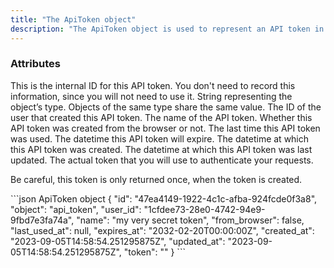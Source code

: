 ```yaml
---
title: "The ApiToken object"
description: "The ApiToken object is used to represent an API token in Assembly."
---
```


### Attributes

<ResponseField name="id" type="string">
  This is the internal ID for this API token. You don't need to record this
  information, since you will not need to use it.
</ResponseField>

<ResponseField name="object" type="string">
  String representing the object’s type. Objects of the same type share the same value.
</ResponseField>

<ResponseField name="user_id" type="string">
  The ID of the user that created this API token.
</ResponseField>

<ResponseField name="name" type="string">
  The name of the API token.
</ResponseField>

<ResponseField name="from_browser" type="boolean">
  Whether this API token was created from the browser or not.
</ResponseField>

<ResponseField name="last_used_at" type="string">
  The last time this API token was used.
</ResponseField>

<ResponseField name="expires_at" type="string">
  The datetime this API token will expire.
</ResponseField>

<ResponseField name="created_at" type="string">
  The datetime at which this API token was created.
</ResponseField>

<ResponseField name="updated_at" type="string">
  The datetime at which this API token was last updated.
</ResponseField>

<ResponseField name="token" type="string">
  The actual token that you will use to authenticate your requests.
  
  <Info>Be careful, this token is only returned once, when the token is created.</Info>
</ResponseField>

<ResponseExample>
```json ApiToken object
{
  "id": "47ea4149-1922-4c1c-afba-924fcde0f3a8",
  "object": "api_token",
  "user_id": "1cfdee73-28e0-4742-94e9-9fbd7e3fa74a",
  "name": "my very secret token",
  "from_browser": false,
  "last_used_at": null,
  "expires_at": "2032-02-20T00:00:00Z",
  "created_at": "2023-09-05T14:58:54.251295875Z",
  "updated_at": "2023-09-05T14:58:54.251295875Z",
  "token": "<token>"
}
```
</ResponseExample>

<Snippet file="snippet-assembly-sdk.mdx" />
